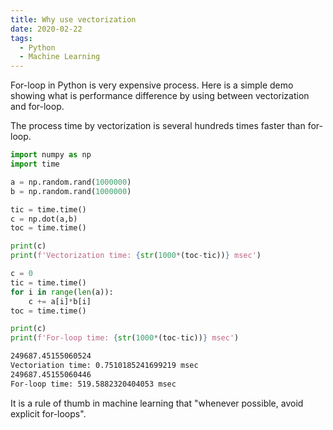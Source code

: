 ```yaml
---
title: Why use vectorization
date: 2020-02-22
tags:
  - Python
  - Machine Learning
---
```


For-loop in Python is very expensive process.  Here is a simple demo showing
what is performance difference by using between vectorization and for-loop.

The process time by vectorization is several hundreds times faster than for-loop. 


```python
import numpy as np
import time

a = np.random.rand(1000000)
b = np.random.rand(1000000)

tic = time.time()
c = np.dot(a,b)
toc = time.time()

print(c)
print(f'Vectorization time: {str(1000*(toc-tic))} msec')

c = 0
tic = time.time()
for i in range(len(a)):
    c += a[i]*b[i]
toc = time.time()

print(c)
print(f'For-loop time: {str(1000*(toc-tic))} msec')
```

```sh
249687.45155060524
Vectoriation time: 0.7510185241699219 msec
249687.45155060446
For-loop time: 519.5882320404053 msec
```

It is a rule of thumb in machine learning that "whenever possible, avoid explicit for-loops". 


